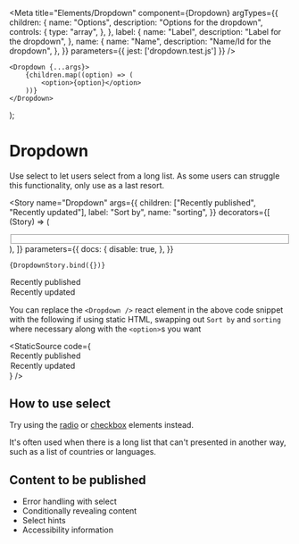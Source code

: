 
<Meta
    title="Elements/Dropdown"
    component={Dropdown}
    argTypes={{
        children: {
            name: "Options",
            description: "Options for the dropdown",
            controls: {
                type: "array",
            },
        },
        label: {
            name: "Label",
            description: "Label for the dropdown",
        },
        name: {
            name: "Name",
            description: "Name/Id for the dropdown",
        },
    }}
    parameters={{
        jest: ['dropdown.test.js']
    }}
/>

    <Dropdown {...args}>
        {children.map((option) => (
            <option>{option}</option>
        ))}
    </Dropdown>
);

# Dropdown

Use select to let users select from a long list. As some users can struggle this functionality, only use as a last resort.

<Story
    name="Dropdown"
    args={{
        children: ["Recently published", "Recently updated"],
        label: "Sort by",
        name: "sorting",
    }}
    decorators={[
        (Story) => (
            <div className="form">
                <div className="group">
                    <fieldset>
                        <Story />
                    </fieldset>
                </div>
            </div>
        ),
    ]}
    parameters={{
        docs: {
            disable: true,
        },
    }}
>
    {DropdownStory.bind({})}
</Story>

<Canvas>
    <div className="form">
        <div className="group">
            <Dropdown label="Sort by" name="sorting">
                <option>Recently published</option>
                <option>Recently updated</option>
            </Dropdown>
        </div>
    </div>
</Canvas>

You can replace the `<Dropdown />` react element in the above code snippet with the following if using static HTML, swapping out `Sort by` and `sorting` where necessary along with the `<option>`s you want

<StaticSource
    code={
        <Dropdown label="Sort by" name="sorting">
            <option>Recently published</option>
            <option>Recently updated</option>
        </Dropdown>
    }
/>

<ArgsTable of={Dropdown} />

## How to use select

Try using the <a href="/essex-county-council-digital-manual/Design-system/Elements-and-Components/radio">radio</a> or <a href="/essex-county-council-digital-manual/Design-system/Elements-and-Components/checkbox">checkbox</a> elements instead.

It's often used when there is a long list that can't presented in another way, such as a list of countries or languages.

## Content to be published

-   Error handling with select
-   Conditionally revealing content
-   Select hints
-   Accessibility information

<!-- *Note: Be sure to update all label and input attributes with the correct details i.e.*

    <label for=""></label>
    <select id="">
    <select naming=""> -->

